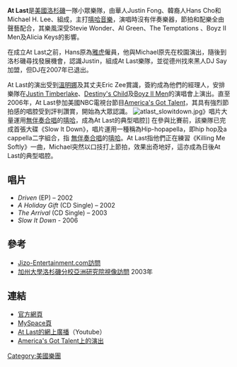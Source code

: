 {{Infobox Band
| name = At Last
|type=乐队
| image = 
| caption = 
| origin = [[美國|美國]][[加州|加州]][[洛杉磯|洛杉磯]]
| years_active = 2002年至今
| music_genre = [[無伴奏合唱|無伴奏]][[嘻哈音樂|嘻哈]]
| current_members = Hans Cho<br />Michael H. Lee<br />Justin Fong
| past_members = DJ Say
| website = [http://www.atlastmusic.com At Last]
|background = group_or_band}}
'''At Last'''是[[美國|美國]][[洛杉磯|洛杉磯]]一隊小眾樂隊，由華人Justin Fong、韓裔人Hans Cho和Michael H. Lee、組成，主打[[嘻哈音樂|嘻哈音樂]]，演唱時沒有伴奏樂器，節拍和配樂全由聲藝配合，其樂風深受Stevie Wonder、Al Green、The Temptations 、Boyz II Men及Alicia Keys的影響。

在成立At Last之前，Hans原為[[雅虎|雅虎]]僱員，他與Michael原先在校園演出，隨後到洛杉磯尋找發展機會，認識Justin，組成At Last樂隊，並從德州找來黑人DJ Say加盟，但DJ在2007年已退出。

At Last的演出受到[[溫明娜|溫明娜]]及其丈夫Eric Zee賞識，簽約成為他們的經理人，安排樂隊在[[Justin_Timberlake|Justin Timberlake]]、[[Destiny's_Child|Destiny's Child]]及[[Boyz_II_Men|Boyz II Men]]的演唱會上演出。直至2006年，At Last參加美國NBC電視台節目[[America's_Got_Talent|America's Got Talent]]，其具有強烈節拍感的唱腔受到評判讚賞，開始為大眾認識。
[[File:atlast_slowitdown.jpg|thumb]]》唱片大量運用[[無伴奏合唱|無伴奏合唱]]的[[嘻哈音樂|嘻哈]]，成為At Last的典型唱腔]]
在參與比賽前，該樂隊已完成首張大碟《Slow It Down》，唱片運用一種稱為Hip-hopapella，即hip hop及a cappella二字組合，指 [[無伴奏合唱|無伴奏合唱]]的[[嘻哈音樂|嘻哈]]。At Last指他們正在練習《Killing Me Softly》一曲，Michael突然以口技打上節拍，效果出奇地好，這亦成為日後At Last的典型唱腔。

== 唱片 ==
* ''Driven'' (EP) – 2002
* ''A Holiday Gift'' (CD Single) – 2002
* ''The Arrival'' (CD Single) – 2003
* ''Slow It Down'' - 2006

== 參考 ==
* [https://web.archive.org/web/20070928085126/http://jizo-entertainment.com/interviews/At_Last.htm Jizo-Entertainment.com訪問]
* [https://web.archive.org/web/20060225220413/http://www.asiaarts.ucla.edu/052303/atlast1.ram 加州大學洛杉磯分校亞洲研究院視像訪問]  2003年

== 連結 ==
{{wikinews|Wikinews interview with America's Got Talent finalists At Last}}
* [https://web.archive.org/web/20070521184745/http://www.atlastmusic.com/ 官方網頁]
* [http://www.myspace.com/atlast MySpace頁]{{Wayback|url=http://www.myspace.com/atlast |date=20080513083434 }}
* [http://www.youtube.com/watch?v=6r_MLto2kUc At Last的網上廣播]{{Wayback|url=http://www.youtube.com/watch?v=6r_MLto2kUc |date=20070329044512 }}（Youtube）
* [http://www.youtube.com/watch?v=hqjPFa0wPvA&mode=related&search= America's Got Talent上的演出]{{Wayback|url=http://www.youtube.com/watch?v=hqjPFa0wPvA&mode=related&search= |date=20070517074741 }}

[[Category:美國樂團|Category:美國樂團]]